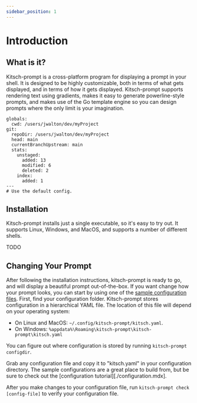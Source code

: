 ```yaml
---
sidebar_position: 1
---
```


# Introduction


## What is it?

Kitsch-prompt is a cross-platform program for displaying a prompt in your shell. It is designed to be highly customizable, both in terms of what gets displayed, and in terms of how it gets displayed. Kitsch-prompt supports rendering text using gradients, makes it easy to generate powerline-style prompts, and makes use of the Go template engine so you can design prompts where the only limit is your imagination.

```kitsch
globals:
  cwd: /users/jwalton/dev/myProject
git:
  repoDir: /users/jwalton/dev/myProject
  head: main
  currentBranchUpstream: main
  stats:
    unstaged:
      added: 13
      modified: 6
      deleted: 2
    index:
      added: 1
---
# Use the default config.
```

## Installation

Kitsch-prompt installs just a single executable, so it's easy to try out. It supports Linux, Windows, and MacOS, and supports a number of different shells.

TODO

## Changing Your Prompt

After following the installation instructions, kitsch-prompt is ready to go, and will display a beautiful prompt out-of-the-box. If you want change how your prompt looks, you can start by using one of the [sample configuration files](https://github.com/jwalton/kitsch-prompt/tree/master/sampleconfig). First, find your configuration folder. Kitsch-prompt stores configuration in a hierarchical YAML file. The location of this file will depend on your operating system:

- On Linux and MacOS: `~/.config/kitsch-prompt/kitsch.yaml`.
- On Windows: `%appdata%\Roaming\kitsch-prompt\kitsch-prompt\kitsch.yaml`

You can figure out where configuration is stored by running `kitsch-prompt configdir`.

Grab any configuration file and copy it to "kitsch.yaml" in your configuration directory. The sample configurations are a great place to build from, but be sure to check out the [configuration tutorial][./configuration.mdx].

After you make changes to your configuration file, run `kitsch-prompt check [config-file]` to verify your configuration file.

